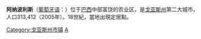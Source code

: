 {{Unreferenced|time=2022-02-20T03:34:17+00:00}}
{{coord|16|20|S|48|57|W|display=title}}
'''阿纳波利斯'''（[[葡萄牙语|葡萄牙语]]：'''{{lang|pt|Anápolis}}'''）位于[[巴西|巴西]]中部富饶的农业区，是[[戈亚斯州|戈亚斯州]]第二大城市，人口313,412（2005年）。18世紀，當地出現定居點。

{{Authority control}}

{{Brazil-geo-stub}}
{{戈亞斯州市鎮}}

[[Category:戈亚斯州市镇|Category:戈亚斯州市镇]]
[[Category:巴西城市|A]]